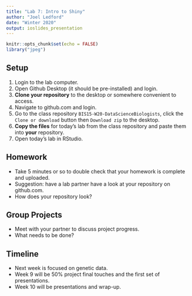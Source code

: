 ```yaml
---
title: "Lab 7: Intro to Shiny"
author: "Joel Ledford"
date: "Winter 2020"
output: ioslides_presentation
---
```


```r
knitr::opts_chunk$set(echo = FALSE)
library("jpeg")
```

## Setup
1. Login to the lab computer.  
2. Open Github Desktop (it should be pre-installed) and login.  
3. **Clone your repository** to the desktop or somewhere convenient to access.  
4. Navigate to github.com and login.  
5. Go to the class repository `BIS15-W20-DataScienceBiologists`, click the `Clone or download` button then `Download zip` to the desktop.  
6. **Copy the files** for today's lab from the class repository and paste them into **your** repository.  
7. Open today's lab in RStudio.  

## Homework
- Take 5 minutes or so to double check that your homework is complete and uploaded.
- Suggestion: have a lab partner have a look at your repository on github.com. 
- How does your repository look?  

## Group Projects
- Meet with your partner to discuss project progress.  
- What needs to be done?

## Timeline
- Next week is focused on genetic data. 
- Week 9 will be 50% project final touches and the first set of presentations.
- Week 10 will be presentations and wrap-up.